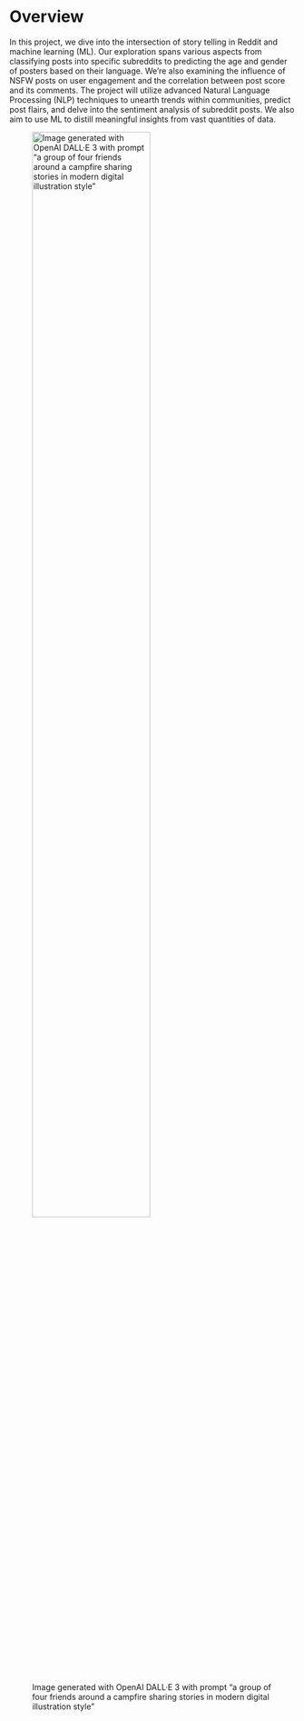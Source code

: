 # Overview

In this project, we dive into the intersection of story telling in Reddit and machine learning (ML). Our exploration spans various aspects from classifying posts into specific subreddits to predicting the age and gender of posters based on their language. We're also examining the influence of NSFW posts on user engagement and the correlation between post score and its comments. The project will utilize advanced Natural Language Processing (NLP) techniques to unearth trends within communities, predict post flairs, and delve into the sentiment analysis of subreddit posts. We also aim to use ML to distill meaningful insights from vast quantities of data.

![Image generated with OpenAI DALL·E 3 with prompt "a group of four friends around a campfire sharing stories in modern digital illustration style"](../img/website-images/front-image.png){width=70%}
